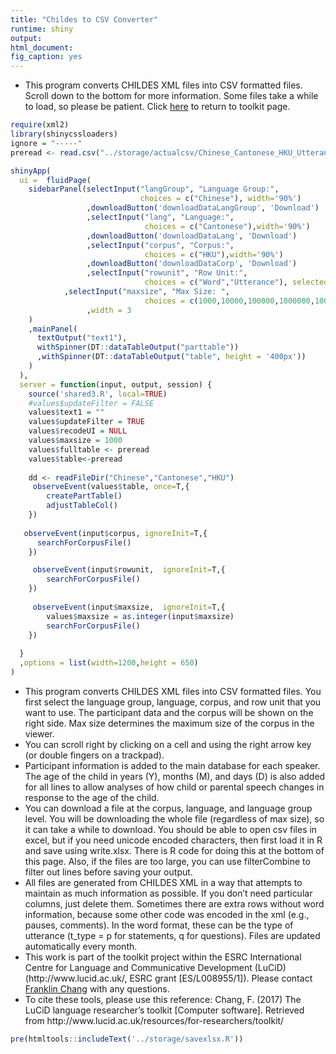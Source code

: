 ```yaml
---
title: "Childes to CSV Converter"
runtime: shiny
output: 
html_document: 
fig_caption: yes
---
```


- This program converts CHILDES XML files into CSV formatted files. Scroll down to the bottom for more information. Some files take a while to load, so please be patient. Click [here](../) to return to toolkit page.

```r
require(xml2)
library(shinycssloaders)
ignore = "-----"
preread <- read.csv("../storage/actualcsv/Chinese_Cantonese_HKU_Utterance.csv",nrows=1000)
```

```r

shinyApp(
  ui =  fluidPage(
    sidebarPanel(selectInput("langGroup", "Language Group:", 
                             choices = c("Chinese"), width='90%')
                 ,downloadButton('downloadDataLangGroup', 'Download')
                 ,selectInput("lang", "Language:", 
                              choices = c("Cantonese"),width='90%')
                 ,downloadButton('downloadDataLang', 'Download')
                 ,selectInput("corpus", "Corpus:", 
                              choices = c("HKU"),width='90%')
                 ,downloadButton('downloadDataCorp', 'Download')
                 ,selectInput("rowunit", "Row Unit:", 
                              choices = c("Word","Utterance"), selected="Utterance",width='90%')
            ,selectInput("maxsize", "Max Size: ", 
                              choices = c(1000,10000,100000,1000000,10000000,1000000000000),width='90%')
                 ,width = 3
    )
    ,mainPanel(
      textOutput("text1"),
      withSpinner(DT::dataTableOutput("parttable"))
      ,withSpinner(DT::dataTableOutput("table", height = '400px'))
    )
  ),
  server = function(input, output, session) {
    source('shared3.R', local=TRUE)
    #values$updateFilter = FALSE
    values$text1 = ""
    values$updateFilter = TRUE
    values$recodeUI = NULL
    values$maxsize = 1000
    values$fulltable <- preread
    values$table<-preread
    
    dd <- readFileDir("Chinese","Cantonese","HKU")
     observeEvent(values$table, once=T,{
        createPartTable()
        adjustTableCol()
    })
   
   observeEvent(input$corpus, ignoreInit=T,{
      searchForCorpusFile()
    })

     observeEvent(input$rowunit,  ignoreInit=T,{
        searchForCorpusFile()      
    })
     
     observeEvent(input$maxsize,  ignoreInit=T,{
        values$maxsize = as.integer(input$maxsize)
        searchForCorpusFile()     
    })
                                            
  }
  ,options = list(width=1200,height = 650)
)
```

- This program converts CHILDES XML files into CSV formatted files.  You first select the language group, language, corpus, and row unit that you want to use. The participant data and the corpus will be shown on the right side.  Max size determines the maximum size of the corpus in the viewer.
- You can scroll right by clicking on a cell and using the right arrow key (or double fingers on a trackpad).  
- Participant information is added to the main database for each speaker. The age of the child in years (Y), months (M), and days (D) is also added for all lines to allow analyses of how child or parental speech changes in response to the age of the child.
- You can download a file at the corpus, language, and language group level. You will be downloading the whole file (regardless of max size), so it can take a while to download. You should be able to open csv files in excel, but if you need unicode encoded characters, then first load it in R and save using write.xlsx.  There is R code for doing this at the bottom of this page.  Also, if the files are too large, you can use filterCombine to filter out lines before saving your output.
- All files are generated from CHILDES XML in a way that attempts to maintain as much information as possible.  If you don't need particular columns, just delete them.  Sometimes there are extra rows without word information, because some other code was encoded in the xml (e.g., pauses, comments).  In the word format, these can be the type of utterance (t_type = p for statements, q for questions).  Files are updated automatically every month.
- This work is part of the toolkit project within the ESRC International Centre for Language and Communicative Development (LuCiD) (http://www.lucid.ac.uk/, ESRC grant [ES/L008955/1]).  Please contact [Franklin Chang](https://sites.google.com/site/sentenceproductionmodel/cv) with any questions.
- To cite these tools, please use this reference: Chang, F. (2017) The LuCiD language researcher's toolkit [Computer software]. Retrieved from http://www.lucid.ac.uk/resources/for-researchers/toolkit/


```r
pre(htmltools::includeText('../storage/savexlsx.R'))
```

